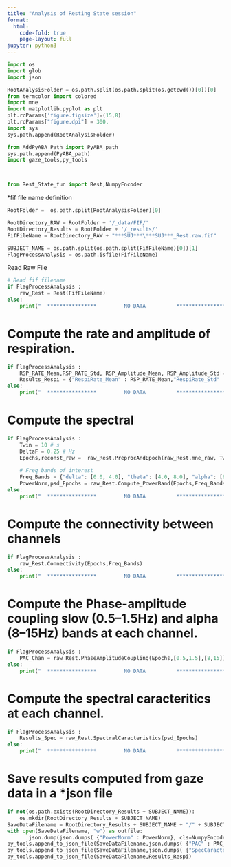 ```yaml
---
title: "Analysis of Resting State session"
format:
  html:
    code-fold: true
    page-layout: full
jupyter: python3
---
```




```python
import os 
import glob
import json

RootAnalysisFolder = os.path.split(os.path.split(os.getcwd())[0])[0]
from termcolor import colored
import mne
import matplotlib.pyplot as plt
plt.rcParams['figure.figsize']=(15,8)
plt.rcParams["figure.dpi"] = 300.
import sys
sys.path.append(RootAnalysisFolder)

from AddPyABA_Path import PyABA_path
sys.path.append(PyABA_path)
import gaze_tools,py_tools



from Rest_State_fun import Rest,NumpyEncoder
```


*fif file name definition

```python

RootFolder =  os.path.split(RootAnalysisFolder)[0]

RootDirectory_RAW = RootFolder + '/_data/FIF/'
RootDirectory_Results = RootFolder + '/_results/'
FifFileName = RootDirectory_RAW + "***SUJ***\***SUJ***_Rest.raw.fif"

SUBJECT_NAME = os.path.split(os.path.split(FifFileName)[0])[1]
FlagProcessAnalysis = os.path.isfile(FifFileName)


```


Read Raw File

```python

# Read fif filename 
if FlagProcessAnalysis :
	raw_Rest = Rest(FifFileName)
else:
	print("  ****************         NO DATA          ****************")		
```

# Compute the rate and amplitude of respiration.
```python
if FlagProcessAnalysis :
	RSP_RATE_Mean,RSP_RATE_Std, RSP_Amplitude_Mean, RSP_Amplitude_Std = raw_Rest.RespirationAnalysis(raw_Rest.mne_raw,'Resp')
	Results_Respi = {"RespiRate_Mean" : RSP_RATE_Mean,"RespiRate_Std" : RSP_RATE_Std,"RespiAmplitude_Mean" : RSP_Amplitude_Mean,"RespiAmplitude_Std" : RSP_Amplitude_Std}
else:
	print("  ****************         NO DATA          ****************")		
```


# Compute the spectral 
```python
if FlagProcessAnalysis :
	Twin = 10 # s
	DeltaF = 0.25 # Hz
	Epochs,reconst_raw =  raw_Rest.PreprocAndEpoch(raw_Rest.mne_raw, Twin)
	
	# Freq bands of interest
	Freq_Bands = {"delta": [0.0, 4.0], "theta": [4.0, 8.0], "alpha": [8.0, 12.0], "beta": [13.0, 25.0], "gamma": [25.0, 40.0]}
	PowerNorm,psd_Epochs = raw_Rest.Compute_PowerBand(Epochs,Freq_Bands)
else:
	print("  ****************         NO DATA          ****************")		
```


# Compute the connectivity between channels 
```python
if FlagProcessAnalysis :
	raw_Rest.Connectivity(Epochs,Freq_Bands)
else:
	print("  ****************         NO DATA          ****************")		
```

# Compute the Phase-amplitude coupling slow (0.5–1.5Hz) and alpha (8–15Hz) bands at each channel.
```python
if FlagProcessAnalysis :
	PAC_Chan = raw_Rest.PhaseAmplitudeCoupling(Epochs,[0.5,1.5],[8,15])
else:
	print("  ****************         NO DATA          ****************")		
```

# Compute the spectral caracteritics at each channel.
```python
if FlagProcessAnalysis :
	Results_Spec = raw_Rest.SpectralCaracteristics(psd_Epochs)
else:
	print("  ****************         NO DATA          ****************")		
```








# Save results computed from gaze data in a *json file
```python
if not(os.path.exists(RootDirectory_Results + SUBJECT_NAME)):
	os.mkdir(RootDirectory_Results + SUBJECT_NAME)
SaveDataFilename = RootDirectory_Results + SUBJECT_NAME + "/" + SUBJECT_NAME + "_Rest.json"
with open(SaveDataFilename, "w") as outfile: 
	   json.dump(json.dumps( {"PowerNorm" : PowerNorm}, cls=NumpyEncoder), outfile)
py_tools.append_to_json_file(SaveDataFilename,json.dumps( {"PAC" : PAC_Chan}, cls=NumpyEncoder))
py_tools.append_to_json_file(SaveDataFilename,json.dumps( {"SpecCaracteristic" : Results_Spec}, cls=NumpyEncoder))
py_tools.append_to_json_file(SaveDataFilename,Results_Respi)

	   
```











